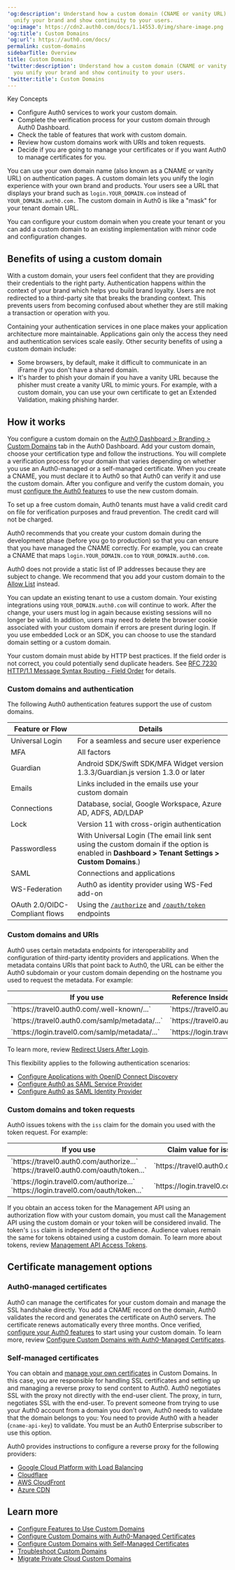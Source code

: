 ---
'og:description': Understand how a custom domain (CNAME or vanity URL) can help you
  unify your brand and show continuity to your users.
'og:image': https://cdn2.auth0.com/docs/1.14553.0/img/share-image.png
'og:title': Custom Domains
'og:url': https://auth0.com/docs/
permalink: custom-domains
sidebarTitle: Overview
title: Custom Domains
'twitter:description': Understand how a custom domain (CNAME or vanity URL) can help
  you unify your brand and show continuity to your users.
'twitter:title': Custom Domains
---
<Card title="Overview">

Key Concepts

* Configure Auth0 services to work your custom domain.
* Complete the verification process for your custom domain through Auth0 Dashboard.
* Check the table of features that work with custom domain.
* Review how custom domains work with URIs and token requests.
* Decide if you are going to manage your certificates or if you want Auth0 to manage certificates for you.

</Card>

You can use your own domain name (also known as a CNAME or vanity URL) on authentication pages. A <Tooltip tip="Custom Domain: Third-party domain with a specialized, or vanity, name." cta="View Glossary" href="/docs/glossary?term=custom+domain">custom domain</Tooltip> lets you unify the login experience with your own brand and products. Your users see a URL that displays your brand such as `login.YOUR_DOMAIN.com` instead of `YOUR_DOMAIN.auth0.com.` The custom domain in Auth0 is like a "mask" for your tenant domain URL.

You can configure your custom domain when you create your tenant or you can add a custom domain to an existing implementation with minor code and configuration changes.

## Benefits of using a custom domain

With a custom domain, your users feel confident that they are providing their credentials to the right party. Authentication happens within the context of your brand which helps you build brand loyalty. Users are not redirected to a third-party site that breaks the branding context. This prevents users from becoming confused about whether they are still making a transaction or operation with you.

Containing your authentication services in one place makes your application architecture more maintainable. Applications gain only the access they need and authentication services scale easily. Other security benefits of using a custom domain include:

* Some browsers, by default, make it difficult to communicate in an iFrame if you don't have a shared domain.
* It's harder to phish your domain if you have a vanity URL because the phisher must create a vanity URL to mimic yours. For example, with a custom domain, you can use your own certificate to get an Extended Validation, making phishing harder.

## How it works

You configure a custom domain on the [Auth0 Dashboard > Branding > Custom Domains](https://manage.auth0.com/#/custom_domains) tab in the <Tooltip tip="Auth0 Dashboard: Auth0's main product to configure your services." cta="View Glossary" href="/docs/glossary?term=Auth0+Dashboard">Auth0 Dashboard</Tooltip>. Add your custom domain, choose your certification type and follow the instructions. You will complete a verification process for your domain that varies depending on whether you use an Auth0-managed or a self-managed certificate. When you create a CNAME, you must declare it to Auth0 so that Auth0 can verify it and use the custom domain. After you configure and verify the custom domain, you must [configure the Auth0 features](/docs/customize/custom-domains/configure-features-to-use-custom-domains) to use the new custom domain.

<Callout icon="file-lines" color="#0EA5E9" iconType="regular">

To set up a free custom domain, Auth0 tenants must have a valid credit card on file for verification purposes and fraud prevention. The credit card will not be charged.

</Callout>

Auth0 recommends that you create your custom domain during the development phase (before you go to production) so that you can ensure that you have managed the CNAME correctly. For example, you can create a CNAME that maps `login.YOUR_DOMAIN.com` to `YOUR_DOMAIN.auth0.com`.

<Callout icon="file-lines" color="#0EA5E9" iconType="regular">

Auth0 does not provide a static list of IP addresses because they are subject to change. We recommend that you add your custom domain to the [Allow List](/docs/secure/security-guidance/data-security/allowlist) instead.

</Callout>

You can update an existing tenant to use a custom domain. Your existing integrations using `YOUR_DOMAIN.auth0.com` will continue to work. After the change, your users must log in again because existing sessions will no longer be valid. In addition, users may need to delete the browser cookie associated with your custom domain if errors are present during login. If you use embedded Lock or an SDK, you can choose to use the standard domain setting or a custom domain.

<Warning>

Your custom domain must abide by HTTP best practices. If the field order is not correct, you could potentially send duplicate headers. See [RFC 7230 HTTP/1.1 Message Syntax Routing - Field Order](https://tools.ietf.org/html/rfc7230#section-3.2.2) for details.

</Warning>

### Custom domains and authentication

The following Auth0 authentication features support the use of custom domains.

<table class="table"><thead>
<tr>
<th><strong>Feature or Flow</strong></th>
<th><strong>Details</strong></th>
</tr>
</thead>
<tbody>
<tr>
<td>Universal Login</td>
<td>For a seamless and secure user experience</td>
</tr>
<tr>
<td>MFA</td>
<td>All factors</td>
</tr>
<tr>
<td>Guardian</td>
<td>Android SDK/Swift SDK/MFA Widget version 1.3.3/Guardian.js version 1.3.0 or later</td>
</tr>
<tr>
<td>Emails</td>
<td>Links included in the emails use your custom domain</td>
</tr>
<tr>
<td>Connections</td>
<td>Database, social, Google Workspace, Azure AD, ADFS, AD/LDAP</td>
</tr>
<tr>
<td><Tooltip tip="Auth0's UI widget for authenticating users." cta="View Glossary" href="/docs/glossary?term=Lock">Lock</Tooltip></td>
<td>Version 11 with cross-origin authentication</td>
</tr>
<tr>
<td><Tooltip tip="Form of authentication that does not rely on a password as the first factor." cta="View Glossary" href="/docs/glossary?term=Passwordless">Passwordless</Tooltip></td>
<td>With Universal Login (The email link sent using the custom domain if the option is enabled in <strong>Dashboard &gt; Tenant Settings &gt; Custom Domains</strong>.)</td>
</tr>
<tr>
<td><Tooltip tip="Standardized protocol allowing two parties to exchange authentication information without a password." cta="View Glossary" href="/docs/glossary?term=SAML">SAML</Tooltip></td>
<td>Connections and applications</td>
</tr>
<tr>
<td>WS-Federation</td>
<td>Auth0 as identity provider using WS-Fed add-on</td>
</tr>
<tr>
<td>OAuth 2.0/OIDC-Compliant flows</td>
<td>Using the <a href="https://auth0.com/docs/api/authentication#authorize-application"><code>/authorize</code></a> and <a href="https://auth0.com/docs/api/authentication#get-token"><code>/oauth/token</code></a> endpoints</td>
</tr>
</tbody>
</table>

### Custom domains and URIs

Auth0 uses certain metadata endpoints for interoperability and configuration of third-party <Tooltip tip="Identity Provider (IdP): Service that stores and manages digital identities." cta="View Glossary" href="/docs/glossary?term=identity+providers">identity providers</Tooltip> and applications. When the metadata contains URIs that point back to Auth0, the URL can be either the Auth0 subdomain or your custom domain depending on the hostname you used to request the metadata. For example:

<table class="table"><thead>
<tr>
<th><strong>If you use</strong></th>
<th><strong>Reference Inside Metadata</strong></th>
</tr>
</thead>
<tbody>
<tr>
<td>`https://travel0.auth0.com/.well-known/...`</td>
<td>`https://travel0.auth0.com/...`</td>
</tr>
<tr>
<td>`https://travel0.auth0.com/samlp/metadata/...`</td>
<td>`https://travel0.auth0.com/...`</td>
</tr>
<tr>
<td>`https://login.travel0.com/samlp/metadata/...`</td>
<td>`https://login.travel0.com/...`</td>
</tr>
</tbody>
</table>

To learn more, review [Redirect Users After Login](/docs/authenticate/login/redirect-users-after-login).

This flexibility applies to the following authentication scenarios:

* [Configure Applications with OpenID Connect Discovery](/docs/get-started/applications/configure-applications-with-oidc-discovery)
* [Configure Auth0 as SAML Service Provider](/docs/authenticate/protocols/saml/saml-sso-integrations/configure-auth0-saml-service-provider)
* [Configure Auth0 as SAML Identity Provider](/docs/authenticate/single-sign-on/outbound-single-sign-on/configure-auth0-saml-identity-provider)

### Custom domains and token requests

Auth0 issues tokens with the `iss` claim for the domain you used with the token request. For example:

<table class="table"><thead>
<tr>
<th><strong>If you use</strong></th>
<th><strong>Claim value for iss</strong></th>
</tr>
</thead>
<tbody>
<tr>
<td>`https://travel0.auth0.com/authorize...`<br/>`https://travel0.auth0.com/oauth/token...`</td>
<td>`https://travel0.auth0.com/`</td>
</tr>
<tr>
<td>`https://login.travel0.com/authorize...`<br/>`https://login.travel0.com/oauth/token...`</td>
<td>`https://login.travel0.com/`</td>
</tr>
</tbody>
</table>

If you obtain an <Tooltip tip="Access Token: Authorization credential, in the form of an opaque string or JWT, used to access an API." cta="View Glossary" href="/docs/glossary?term=access+token">access token</Tooltip> for the <Tooltip tip="Access Token: Authorization credential, in the form of an opaque string or JWT, used to access an API." cta="View Glossary" href="/docs/glossary?term=Management+API">Management API</Tooltip> using an <Tooltip tip="Management API: A product to allow customers to perform administrative tasks." cta="View Glossary" href="/docs/glossary?term=authorization+flow">authorization flow</Tooltip> with your custom domain, you must call the Management API using the custom domain or your token will be considered invalid. The token's `iss` claim is independent of the <Tooltip tip="Audience: Unique identifier of the audience for an issued token. Named aud in a token, its value contains the ID of either an application (Client ID) for an ID Token or an API (API Identifier) for an Access Token." cta="View Glossary" href="/docs/glossary?term=audience">audience</Tooltip>. Audience values remain the same for tokens obtained using a custom domain. To learn more about tokens, review [Management API Access Tokens](/docs/secure/tokens/access-tokens/management-api-access-tokens).

## Certificate management options

### Auth0-managed certificates

Auth0 can manage the certificates for your custom domain and manage the SSL handshake directly. You add a CNAME record on the domain, Auth0 validates the record and generates the certificate on Auth0 servers. The certificate renews automatically every three months. Once verified, [configure your Auth0 features](/docs/customize/custom-domains/configure-features-to-use-custom-domains) to start using your custom domain. To learn more, review [Configure Custom Domains with Auth0-Managed Certificates](/docs/customize/custom-domains/auth0-managed-certificates).

### Self-managed certificates

You can obtain and [manage your own certificates](/docs/customize/custom-domains/self-managed-certificates) in Custom Domains. In this case, you are responsible for handling SSL certificates and setting up and managing a reverse proxy to send content to Auth0. Auth0 negotiates SSL with the proxy not directly with the end-user client. The proxy, in turn, negotiates SSL with the end-user. To prevent someone from trying to use your Auth0 account from a domain you don't own, Auth0 needs to validate that the domain belongs to you: You need to provide Auth0 with a header (`cname-api-key`) to validate. You must be an Auth0 Enterprise subscriber to use this option.

Auth0 provides instructions to configure a reverse proxy for the following providers:

* [Google Cloud Platform with Load Balancing](/docs/customize/custom-domains/self-managed-certificates/configure-gcp-as-reverse-proxy)
* [Cloudflare](/docs/customize/custom-domains/self-managed-certificates/configure-cloudflare-for-use-as-reverse-proxy)
* [AWS CloudFront](/docs/customize/custom-domains/self-managed-certificates/configure-aws-cloudfront-for-use-as-reverse-proxy)
* [Azure CDN](/docs/customize/custom-domains/self-managed-certificates/configure-azure-cdn-for-use-as-reverse-proxy)

## Learn more

* [Configure Features to Use Custom Domains](/docs/customize/custom-domains/configure-features-to-use-custom-domains)
* [Configure Custom Domains with Auth0-Managed Certificates](/docs/customize/custom-domains/auth0-managed-certificates)
* [Configure Custom Domains with Self-Managed Certificates](/docs/customize/custom-domains/self-managed-certificates)
* [Troubleshoot Custom Domains](/docs/troubleshoot/integration-extensibility-issues/troubleshoot-custom-domains)
* [Migrate Private Cloud Custom Domains](/docs/migrate-private-cloud-custom-domains)